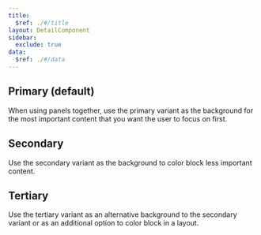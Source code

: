 ```yaml
---
title:
  $ref: ./#/title
layout: DetailComponent
sidebar:
  exclude: true
data:
  $ref: ./#/data
---
```


## Primary (default)

When using panels together, use the primary variant as the background for the most important content that you want the user to focus on first.

<LivePreview componentName="panel" exampleName="Primary" />

## Secondary

Use the secondary variant as the background to color block less important content.

<LivePreview componentName="panel" exampleName="Secondary" />

## Tertiary

Use the tertiary variant as an alternative background to the secondary variant or as an additional option to color block in a layout.

<LivePreview componentName="panel" exampleName="Tertiary" />

